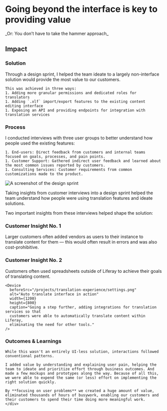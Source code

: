 
# Going beyond the interface is key to providing value

<Hammer className="mx-auto mb-16 w-full" />
<span className="text-text/60 mb-12 lg:col-start-2 col-span-full">
  _Or: You don’t have to take the hammer approach_
</span>

<Summary
  problem={
    'Most of Liferay’s customers support at least 2 languages, and some with large, public-facing websites often have a dozen or more languages.\n While technically possible, translating at this scale requires a lot of error-prone manual work.'
  }
  role={
    'As the team’s Product Designer, I worked with the Technical lead and PM to do end-to-end product design. From interviewing users to implementation QA.'
  }
  contributions={[
    'User Research',
    'Workshop Facilitation',
    'Product Strategy',
    'Interaction Design',
    'Prototyping',
    'Usability Testing',
    'Quality Assurance',
  ]}
/>

<div className="grid grid-cols-subgrid gap-8 mt-32">
  <h2 className="small-caps max-md:col-span-5 mt-6">Impact</h2>
  <ImpactCard
    className="sm:max-lg:col-span-2 col-span-3 2xl:col-span-2"
    title="Cost Reduction"
    arrow="down"
    importantNumber={90}
    content="Many customers achieved significant vendor savings in addition to employee efficiencies"
  />
  <ImpactCard
    className="col-span-3 sm:max-lg:col-span-2 lg:col-span-3"
    title="average hours saved per year"
    icon={Clock}
    importantNumber={550}
    numberType="integer"
    content="Removing or reducing time-consuming process helped our customers save a lot of time"
  />
</div>

<div className="grid grid-cols-subgrid gap-8 mt-40">
  <h3 className="small-caps max-md:col-span-5">Solution</h3>
  <div className="md:col-start-2 mb-16 col-span-6 2xl:col-span-4">
    Through a design sprint, I helped the team ideate to a largely non-interface solution would provide the most value to our customers.

    This was achieved in three ways:
    1. Adding more granular permissions and dedicated roles for translators
    1. Adding `.xlf` import/export features to the existing content editing interface
    1. Exposing an API and providing endpoints for integration with translation services

  </div>
  <TranslationAPI className="my-16 col-span-full" />
</div>

<div className="grid grid-cols-subgrid gap-8 mt-40">
  <h3 className="small-caps max-md:col-span-3 mt-1">Process</h3>
  <div className="md:max-lg:col-start-2 col-span-3">
    I conducted interviews with three user groups to better understand how people used the existing features:

    1. End-users: Direct feedback from customers and internal teams focused on goals, processes, and pain points.
    1. Customer Support: Gathered indirect user feedback and learned about the most common issues reported by customers.
    1. Consulting Services: Customer requirements from common customizations made to the product.

   </div>

  <Device
    beforeSrc="/projects/translation-experience/before-choose.png"
    beforeAlt="Interface showing the manual process of choosing which language to translate to"
    width={1400}
    height={800}
    className="!col-span-5 !lg:col-start-5" 
    caption='To translate content, users chose a language at the page level, which meant translating 1 page at a time'
  />
</div>

<Image
  src="/projects/translation-experience/sprint.png"
  alt="A screenshot of the design sprint"
  width={1400}
  height={800}
  className="md:!col-start-2 mt-56 mb-8"
/>
<figcaption className="md:col-start-2 col-span-4 mb-40 italic">Taking insights from customer interviews into a design sprint helped the team understand how people were using translation features and ideate solutions.</figcaption>

Two important insights from these interviews helped shape the solution:

<div className="grid grid-cols-subgrid gap-8 mt-40">
  <div className="col-span-3 md:col-span-4 lg:col-span-2">
    <div className="top-14 sticky flex flex-col gap-8">
      <h3 className="small-caps mt-1.5">Customer Insight No. 1</h3>
      <div className="flex lg:flex-col">
        <User className="order-2 lg:order-none m-4 mr-0 mt-0 w-full sm:w-48" />
        Larger customers often added vendors as users to their instance to translate
        content for them &mdash; this would often result in errors and was also cost-prohibitive.
      </div>
    </div>
  </div>
  <Device
    beforeSrc="/projects/translation-experience/permissions.png"
    alt="Auto translate interface in action"
    width={1200}
    height={800}
    caption="By defining specific roles for translators this helped reduce the ability
      of vendors to inadvertently access, modify, or delete content &mdash; thus
      reducing costs and errors."
    className="col-span-full lg:col-span-6"
  />
</div>

<div className="grid grid-cols-subgrid gap-8 mt-40">
  <div className="col-span-3 md:col-span-4 lg:col-span-2">
    <div className="top-14 sticky flex flex-col gap-8">
      <h3 className="small-caps mt-1.5">Customer Insight No. 2</h3>
      <div className="flex lg:flex-col">
        <Spreadsheet className="order-2 lg:order-none m-4 mr-0 mt-0 w-full sm:w-48" />
        Customers often used spreadsheets outside of Liferay to achieve their goals
        of translating content.
      </div>
    </div>
  </div>
  <div className="max-lg:col-start-1 col-span-6 flex flex-col gap-40">
    <Device
      beforeSrc="/projects/translation-experience/import.png"
      alt="Auto translate interface in action"
      width={1200}
      height={800}
      caption="Adding the ability to export and import content as .xlf files eliminated
      the need for customers to use a spreadsheet to manage translations."
    />

    <Device
      beforeSrc="/projects/translation-experience/settings.png"
      alt="Auto translate interface in action"
      width={1200}
      height={800}
      caption="Going a step further, adding integrations for translation services so that
      customers were able to automatically translate content within Liferay,
      eliminating the need for other tools."
    />

  </div>
</div>

<Key className="!col-span-4 2xl:!col-start-4 my-64" />

<div className="grid grid-cols-subgrid gap-8">
  <div className="col-span-full lg:col-span-5 lg:col-start-2">
      <h3 className="small-caps my-8">Outcomes & Learnings</h3>

    While this wasn't an entirely UI-less solution, interactions followed conventional patterns.

    I added value by understanding and explaining user pain, helping the team to ideate and prioritize effort through business outcomes. And made a few mockups and prototypes along the way. Because of all this, we were able to expend the same (or less) effort on implementing the right solution quickly.

    By **focusing on user problems** we created a huge amount of value, eliminated thousands of hours of busywork, enabling our customers and their customers to spend their time doing more meaningful work.
    </div>

</div>

<Projects variant="next" />